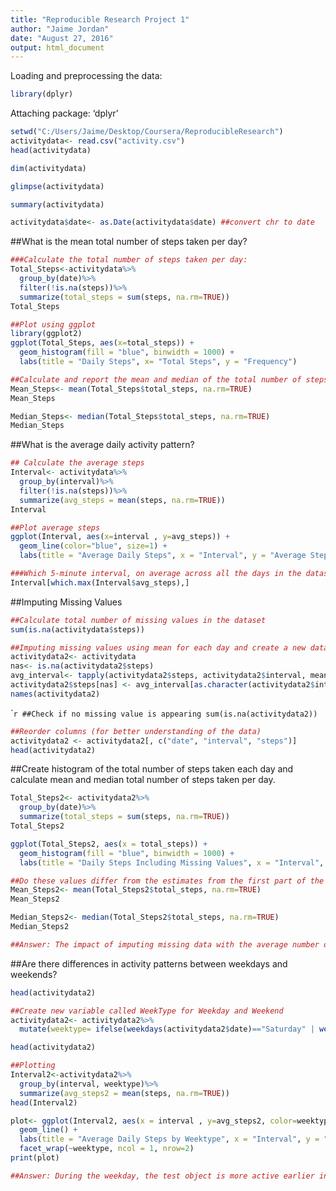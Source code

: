 ---
title: "Reproducible Research Project 1"
author: "Jaime Jordan"
date: "August 27, 2016"
output: html_document
---
Loading and preprocessing the data:
```{r, echo=TRUE}
library(dplyr)
```

Attaching package: 'dplyr'

```{r, echo=TRUE}
setwd("C:/Users/Jaime/Desktop/Coursera/ReproducibleResearch")
activitydata<- read.csv("activity.csv")
head(activitydata)
```

```{r, echo=TRUE}
dim(activitydata)
```

```{r, echo=TRUE}
glimpse(activitydata)
```

```{r, echo=TRUE}
summary(activitydata)
```

```{r, echo=TRUE}
activitydata$date<- as.Date(activitydata$date) ##convert chr to date
```

##What is the mean total number of steps taken per day?
```{r, echo=TRUE}
###Calculate the total number of steps taken per day:
Total_Steps<-activitydata%>%
  group_by(date)%>%
  filter(!is.na(steps))%>%
  summarize(total_steps = sum(steps, na.rm=TRUE))
Total_Steps
```

```{r, echo=TRUE}
##Plot using ggplot
library(ggplot2)
ggplot(Total_Steps, aes(x=total_steps)) +
  geom_histogram(fill = "blue", binwidth = 1000) +
  labs(title = "Daily Steps", x= "Total Steps", y = "Frequency")
```

```{r}
##Calculate and report the mean and median of the total number of steps taken per day
Mean_Steps<- mean(Total_Steps$total_steps, na.rm=TRUE)
Mean_Steps
```

```{r}
Median_Steps<- median(Total_Steps$total_steps, na.rm=TRUE)
Median_Steps
```

##What is the average daily activity pattern?
```{r}
## Calculate the average steps
Interval<- activitydata%>%
  group_by(interval)%>%
  filter(!is.na(steps))%>%
  summarize(avg_steps = mean(steps, na.rm=TRUE))
Interval
```

```{r}
##Plot average steps
ggplot(Interval, aes(x=interval , y=avg_steps)) +
  geom_line(color="blue", size=1) +
  labs(title = "Average Daily Steps", x = "Interval", y = "Average Steps per day")
```

```{r}
###Which 5-minute interval, on average across all the days in the dataset, contains the maximum number of steps?
Interval[which.max(Interval$avg_steps),]
```

##Imputing Missing Values
```{r}
##Calculate total number of missing values in the dataset
sum(is.na(activitydata$steps))
```

```{r}
##Imputing missing values using mean for each day and create a new dataset that is equal to the original dataset but with the missing data filled in.
activitydata2<- activitydata
nas<- is.na(activitydata2$steps)
avg_interval<- tapply(activitydata2$steps, activitydata2$interval, mean, na.rm=TRUE, simplify = TRUE)
activitydata2$steps[nas] <- avg_interval[as.character(activitydata2$interval[nas])]
names(activitydata2)
```

````{r}
##Check if no missing value is appearing
sum(is.na(activitydata2))
```

```{r}
##Reorder columns (for better understanding of the data)
activitydata2 <- activitydata2[, c("date", "interval", "steps")]
head(activitydata2)
```

##Create histogram of the total number of steps taken each day and calculate mean and median total number of steps taken per day.

```{r}
Total_Steps2<- activitydata2%>%
  group_by(date)%>%
  summarize(total_steps = sum(steps, na.rm=TRUE))
Total_Steps2
```

```{r}
ggplot(Total_Steps2, aes(x = total_steps)) +
  geom_histogram(fill = "blue", binwidth = 1000) +
  labs(title = "Daily Steps Including Missing Values", x = "Interval", y = "No. of Steps")
```

```{r}
##Do these values differ from the estimates from the first part of the assignment? What is the impact of imputing missing data on the estimates of the total daily number of steps?
Mean_Steps2<- mean(Total_Steps2$total_steps, na.rm=TRUE)
Mean_Steps2
```

```{r}
Median_Steps2<- median(Total_Steps2$total_steps, na.rm=TRUE)
Median_Steps2
```

```{r}
##Answer: The impact of imputing missing data with the average number of steps in the same 5-minute interval is that both the mean and the median are the same: 10766.19
```

##Are there differences in activity patterns between weekdays and weekends?
```{r}
head(activitydata2)
```

```{r}
##Create new variable called WeekType for Weekday and Weekend
activitydata2<- activitydata2%>%
  mutate(weektype= ifelse(weekdays(activitydata2$date)=="Saturday" | weekdays(activitydata2$date)=="Sunday", "Weekend", "Weekday"))

head(activitydata2)
```

```{r}
##Plotting
Interval2<-activitydata2%>%
  group_by(interval, weektype)%>%
  summarize(avg_steps2 = mean(steps, na.rm=TRUE))
head(Interval2)
```

```{r}
plot<- ggplot(Interval2, aes(x = interval , y=avg_steps2, color=weektype)) +
  geom_line() +
  labs(title = "Average Daily Steps by Weektype", x = "Interval", y = "No. of Steps") +
  facet_wrap(~weektype, ncol = 1, nrow=2)
print(plot)
```

```{r}
##Answer: During the weekday, the test object is more active earlier in the day but the object is more active throughout the weekends. This is most likely due to the object working during the weekdays.
```

